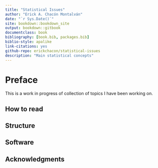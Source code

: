 ```yaml
--- 
title: "Statistical Issues"
author: "Erick A. Chacón Montalván"
date: "`r Sys.Date()`"
site: bookdown::bookdown_site
output: bookdown::gitbook
documentclass: book
bibliography: [book.bib, packages.bib]
biblio-style: apalike
link-citations: yes
github-repo: erickchacon/statistical-issues
description: "Main statistical concepts"
---
```


# Preface {-}

This is a work in progress of collection of topics I have been working on.

## How to read {-}

## Structure {-}

## Software {-}

## Acknowledgments {-}

